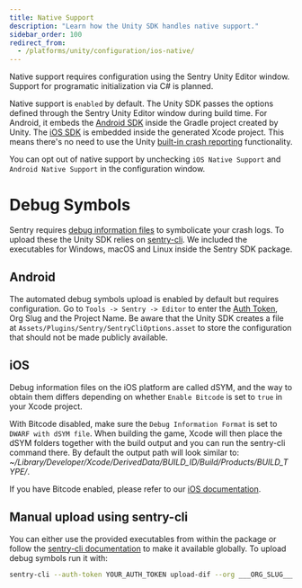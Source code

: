 ```yaml
---
title: Native Support
description: "Learn how the Unity SDK handles native support."
sidebar_order: 100
redirect_from:
  - /platforms/unity/configuration/ios-native/
---
```


<Note>

Native support requires configuration using the Sentry Unity Editor window. Support for programatic initialization via C# is planned.

</Note>

Native support is `enabled` by default. The Unity SDK passes the options defined through the Sentry Unity Editor window during build time. For Android, it embeds the [Android SDK](/platforms/android/) inside the Gradle project created by Unity. The [iOS SDK](/platforms/apple/guides/ios/) is embedded inside the generated Xcode project. This means there's no need to use the Unity [built-in crash reporting](https://docs.unity3d.com/ScriptReference/CrashReport.html) functionality.

You can opt out of native support by unchecking `iOS Native Support` and `Android Native Support` in the configuration window.

# Debug Symbols

Sentry requires [debug information files](/platforms/android/data-management/debug-files/) to symbolicate your crash logs. To upload these the Unity SDK relies on [sentry-cli](/product/cli/). We included the executables for Windows, macOS and Linux inside the Sentry SDK package.

## Android

The automated debug symbols upload is enabled by default but requires configuration. Go to `Tools -> Sentry -> Editor` to enter the [Auth Token](https://sentry.io/api/), Org Slug and the Project Name. Be aware that the Unity SDK creates a file at `Assets/Plugins/Sentry/SentryCliOptions.asset` to store the configuration that should not be made publicly available.

## iOS

Debug information files on the iOS platform are called dSYM, and the way to obtain them differs depending on whether `Enable Bitcode` is set to `true` in your Xcode project.

With Bitcode disabled, make sure the `Debug Information Format` is set to `DWARF with dSYM file`. When building the game, Xcode will then place the dSYM folders together with the build output and you can run the sentry-cli command there. By default the output path will look similar to: _~/Library/Developer/Xcode/DerivedData/BUILD_ID/Build/Products/BUILD_TYPE/_.

If you have Bitcode enabled, please refer to our [iOS documentation](/platforms/apple/guides/ios/dsym/).

## Manual upload using sentry-cli

You can either use the provided executables from within the package or follow the [sentry-cli documentation](/product/cli/installation/) to make it available globally. To upload debug symbols run it with:

```bash
sentry-cli --auth-token YOUR_AUTH_TOKEN upload-dif --org ___ORG_SLUG___ --project ___PROJECT_SLUG___ PATH_TO_SYMBOLS
```
